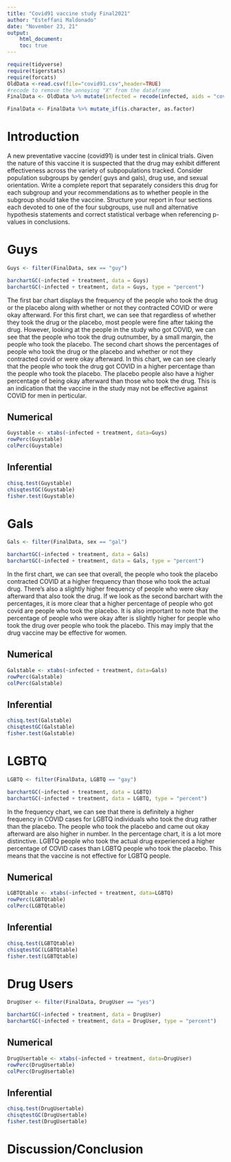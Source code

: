 ```yaml
---
title: "Covid91 vaccine study Final2021"
author: "Esteffani Maldonado"
date: "November 23, 21"
output: 
    html_document:
    toc: true
---
```


```r
require(tidyverse)
require(tigerstats)
require(forcats)
OldData <-read.csv(file="covid91.csv",header=TRUE)
#recode to remove the annoying "X" from the dataframe
FinalData <- OldData %>% mutate(infected = recode(infected, aids = "covid", none = "OK" )) %>% select(-one_of("X"))

FinalData <- FinalData %>% mutate_if(is.character, as.factor)
```

# Introduction

A new  preventative vaccine (covid91) is under test in clinical trials. Given the nature of this vaccine it is suspected that the drug may exhibit different effectiveness across the variety of subpopulations tracked. Consider population subgroups by gender( guys and gals), drug use, and sexual orientation. Write a complete report that separately considers this drug for each subgroup and your recommendations as to whether people in the subgroup should take the vaccine. Structure your report in four sections each devoted to one of the four subgroups, use null and alternative hypothesis statements and correct statistical verbage when referencing p-values in conclusions.

# Guys

```r
Guys <- filter(FinalData, sex == "guy")
```

```r
barchartGC(~infected + treatment, data = Guys)
barchartGC(~infected + treatment, data = Guys, type = "percent")
```
  
The first bar chart displays the frequency of the people who took the drug or the placebo along with whether or not they contracted COVID or were okay afterward. For this first chart, we can see that regardless of whether they took the drug or the placebo, most people were fine after taking the drug. However, looking at the people in the study who got COVID, we can see that the people who took the drug outnumber, by a small margin, the people who took the placebo. The second chart shows the percentages of people who took the drug or the placebo and whether or not they contracted covid or were okay afterward. In this chart, we can see clearly that the people who took the drug got COVID in a higher percentage than the people who took the placebo. The placebo people also have a higher percentage of being okay afterward than those who took the drug. This is an indication that the vaccine in the study may not be effective against COVID for men in perticular. 
  
## Numerical

```r
Guystable <- xtabs(~infected + treatment, data=Guys)
rowPerc(Guystable)
colPerc(Guystable)
```
 

## Inferential

```r
chisq.test(Guystable)
chisqtestGC(Guystable)
fisher.test(Guystable)
```


# Gals

```r
Gals <- filter(FinalData, sex == "gal")
```

```r
barchartGC(~infected + treatment, data = Gals)
barchartGC(~infected + treatment, data = Gals, type = "percent")
```
  
In the first chart, we can see that overall, the people who took the placebo contracted COVID at a higher frequency than those who took the actual drug. There's also a slightly higher frequency of people who were okay afterward that also took the drug. If we look as the second barchart with the percentages, it is more clear that a higher percentage of people who got covid are people who took the placebo. It is also important to note that the percentage of people who were okay after is slightly higher for people who took the drug over people who took the placebo. This may imply that the drug vaccine may be effective for women.  
  
## Numerical

```r
Galstable <- xtabs(~infected + treatment, data=Gals)
rowPerc(Galstable)
colPerc(Galstable)
```


## Inferential

```r
chisq.test(Galstable)
chisqtestGC(Galstable)
fisher.test(Galstable)
```


# LGBTQ

```r
LGBTQ <- filter(FinalData, LGBTQ == "gay")
```

```r
barchartGC(~infected + treatment, data = LGBTQ)
barchartGC(~infected + treatment, data = LGBTQ, type = "percent")
```
  
In the frequency chart, we can see that there is definitely a higher frequency in COVID cases for LGBTQ individuals who took the drug rather than the placebo. The people who took the placebo and came out okay afterward are also higher in number. In the percentage chart, it is a lot more distinctive. LGBTQ people who took the actual drug experienced a higher percentage of COVID cases than LGBTQ people who took the placebo. This means that the vaccine is not effective for LGBTQ people. 
  
## Numerical

```r
LGBTQtable <- xtabs(~infected + treatment, data=LGBTQ)
rowPerc(LGBTQtable)
colPerc(LGBTQtable)
```


## Inferential

```r
chisq.test(LGBTQtable)
chisqtestGC(LGBTQtable)
fisher.test(LGBTQtable)
```


# Drug Users

```r
DrugUser <- filter(FinalData, DrugUser == "yes")
```

```r
barchartGC(~infected + treatment, data = DrugUser)
barchartGC(~infected + treatment, data = DrugUser, type = "percent")
```



## Numerical

```r
DrugUsertable <- xtabs(~infected + treatment, data=DrugUser)
rowPerc(DrugUsertable)
colPerc(DrugUsertable)
```


## Inferential 

```r
chisq.test(DrugUsertable)
chisqtestGC(DrugUsertable)
fisher.test(DrugUsertable)
```


# Discussion/Conclusion


